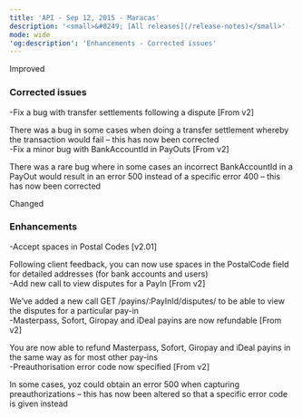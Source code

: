 ```yaml
---
title: 'API - Sep 12, 2015 - Maracas'  
description: '<small>&#8249; [All releases](/release-notes)</small>'  
mode: wide  
'og:description': 'Enhancements - Corrected issues'  
---
```

  
  <div class="pill pill-blue">Improved</div> 
  
### Corrected issues  
-Fix a bug with transfer settlements following a dispute [From v2]  

There was a bug in some cases when doing a transfer settlement whereby the transaction would fail – this has now been corrected  
-Fix a minor bug with BankAccountId in PayOuts [From v2]  

There was a rare bug where in some cases an incorrect BankAccountId in a PayOut would result in an error 500 instead of a specific error 400 – this has now been corrected  
  <div class="pill pill-orange">Changed</div> 
  
### Enhancements  
-Accept spaces in Postal Codes [v2.01]  

Following client feedback, you can now use spaces in the PostalCode field for detailed addresses (for bank accounts and users)  
-Add new call to view disputes for a PayIn [From v2]  

We’ve added a new call GET /payins/:PayInId/disputes/ to be able to view the disputes for a particular pay-in  
-Masterpass, Sofort, Giropay and iDeal payins are now refundable [From v2]  

You are now able to refund Masterpass, Sofort, Giropay and iDeal payins in the same way as for most other pay-ins  
-Preauthorisation error code now specified [From v2]  

In some cases, yoz could obtain an error 500 when capturing preauthorizations – this has now been altered so that a specific error code is given instead